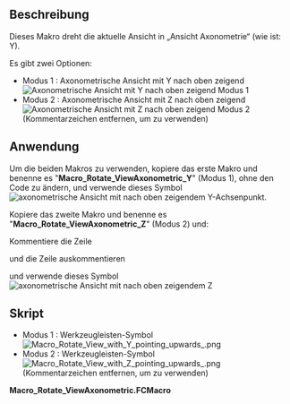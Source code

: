 <languages/>

{{Macro/de
|Name=Makro Rotate ViewAxonometric
|Icon=Macro_Rotate_View_with_Y_pointing_upwards_.png
|Description=Dieses Makro dreht die aktuelle Ansicht in „Ansicht Axonometrie“.
|Author=Yorik
|Version=01.00
|Date=2010-11-17
|FCVersion=Alle
|Download= [https://wiki.freecad.org/images/2/2e/Macro_Rotate_View_with_Y_pointing_upwards_.png Werkzeugleisten-Symbol]
|SeeAlso=[[Macro_Rotate_View/de|Macro_Rotate_View]]
}}

<span id="Description"></span>
==Beschreibung==

Dieses Makro dreht die aktuelle Ansicht in „Ansicht Axonometrie“ (wie ist: Y).

Es gibt zwei Optionen:

* Modus 1 : Axonometrische Ansicht mit Y nach oben zeigend [[File:Macro_Rotate_View_with_Y_pointing_upwards_.png|Axonometrische Ansicht mit Y nach oben zeigend]] Modus 1
* Modus 2 : Axonometrische Ansicht mit Z nach oben zeigend [[File:Macro_Rotate_View_with_Z_pointing_upwards_.png|Axonometrische Ansicht mit Z nach oben zeigend]] Modus 2  (Kommentarzeichen entfernen, um zu verwenden)

<span id="Usage"></span>
==Anwendung==

Um die beiden Makros zu verwenden, kopiere das erste Makro und benenne es "'''Macro_Rotate_ViewAxonometric_Y'''" (Modus 1), ohne den Code zu ändern, und verwende dieses Symbol [[File:Macro_Rotate_View_with_Y_pointing_upwards_.png|axonometrische Ansicht mit nach oben zeigendem Y-Achsenpunkt]].

Kopiere das zweite Makro und benenne es "'''Macro_Rotate_ViewAxonometric_Z'''" (Modus 2) und:

Kommentiere die Zeile

{{ColoredText|'''11''' {{Emphasis|#rot.setValue(coin.SbVec3f(1,0,0),-math.pi/2) # Y pointing upwards (mode 1)}} }}

und die Zeile auskommentieren 

{{ColoredText|'''12''' {{Emphasis|rot.setValue(coin.SbVec3f(0,0,1),math.pi/2) # Z nach oben zeigend (Modus 2 für Verwendung freigeben)}} }} und verwende dieses Symbol [[File:Macro_Rotate_View_with_Z_pointing_upwards_.png|axonometrische Ansicht mit nach oben zeigendem Z]]

<span id="Script"></span>
==Skript==

* Modus 1 : Werkzeugleisten-Symbol [[File:Macro_Rotate_View_with_Y_pointing_upwards_.png]]
* Modus 2 : Werkzeugleisten-Symbol [[File:Macro_Rotate_View_with_Z_pointing_upwards_.png]] (Kommentarzeichen entfernen, um zu verwenden)

'''Macro_Rotate_ViewAxonometric.FCMacro'''

{{MacroCode|code=
import math
import pivy
from pivy import coin

Gui.activeDocument().activeView().viewAxonometric()
Gui.SendMsgToActiveView("ViewFit")

cam = Gui.ActiveDocument.ActiveView.getCameraNode()
rot = coin.SbRotation()

rot.setValue(coin.SbVec3f(1,0,0),-math.pi/2) # Y pointing upwards (mode 1)
#rot.setValue(coin.SbVec3f(0,0,1),math.pi/2) # Z pointing upwards (mode 2 uncomment for use)
nrot = cam.orientation.getValue() * rot
cam.orientation = nrot
Gui.SendMsgToActiveView("ViewFit")
}}


{{clear}}